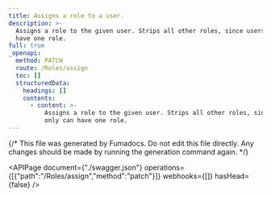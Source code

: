 ```yaml
---
title: Assigns a role to a user.
description: >-
  Assigns a role to the given user. Strips all other roles, since users only can
  have one role.
full: true
_openapi:
  method: PATCH
  route: /Roles/assign
  toc: []
  structuredData:
    headings: []
    contents:
      - content: >-
          Assigns a role to the given user. Strips all other roles, since users
          only can have one role.
---
```


{/* This file was generated by Fumadocs.
Do not edit this file directly. Any changes should be made by running the generation command again. */}

<APIPage document={"./swagger.json"} operations={[{"path":"/Roles/assign","method":"patch"}]} webhooks={[]} hasHead={false} />